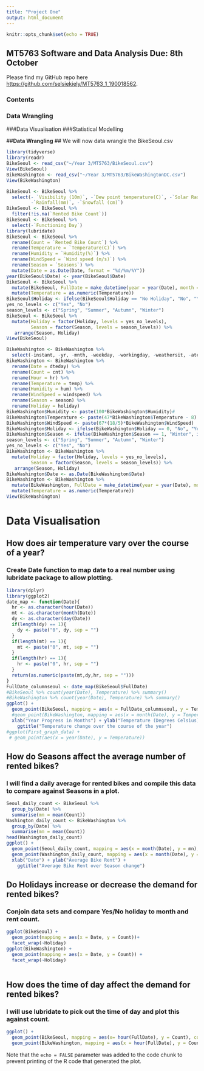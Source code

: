 ```yaml
---
title: "Project One"
output: html_document
---
```


```r
knitr::opts_chunk$set(echo = TRUE)
```

## MT5763 Software and Data Analysis **Due: 8th October**

Please find my GitHub repo here <https://github.com/selsiekiely/MT5763_1_190018562>.

### **Contents**
### Data Wrangling
###Data Visualisation
###Statistical Modelling

##**Data Wrangling**
## We will now data wrangle the BikeSeoul.csv

```r
library(tidyverse)
library(readr)
BikeSeoul <- read_csv("~/Year 3/MT5763/BikeSeoul.csv")
View(BikeSeoul)
BikeWashington <- read_csv("~/Year 3/MT5763/BikeWashingtonDC.csv")
View(BikeWashington)
```

```r
BikeSeoul <- BikeSeoul %>%
  select(- `Visibility (10m)`, -`Dew point temperature(C)`, -`Solar Radiation (MJ/m2)`, 
         -`Rainfall(mm)`, -`Snowfall (cm)`)
BikeSeoul <- BikeSeoul %>%  
  filter(!is.na(`Rented Bike Count`))
BikeSeoul <- BikeSeoul %>% 
  select(-`Functioning Day`)
library(lubridate)
BikeSeoul <- BikeSeoul %>%
  rename(Count = `Rented Bike Count`) %>%
  rename(Temperature = `Temperature(C)`) %>%
  rename(Humidity = `Humidity(%)`) %>%
  rename(WindSpeed = `Wind speed (m/s)`) %>%
  rename(Season = `Seasons`) %>%
  mutate(Date = as.Date(Date, format = "%d/%m/%Y"))
year(BikeSeoul$Date) <- year(BikeSeoul$Date)
BikeSeoul <- BikeSeoul %>%
  mutate(BikeSeoul, FullDate = make_datetime(year = year(Date), month = month(Date), day = mday(Date), Hour)) %>%
  mutate(Temperature = as.numeric(Temperature))
BikeSeoul$Holiday <- ifelse(BikeSeoul$Holiday == "No Holiday", "No", "Yes")
yes_no_levels <- c("Yes", "No")
season_levels <- c("Spring", "Summer", "Autumn", "Winter")
BikeSeoul <- BikeSeoul %>%
  mutate(Holiday = factor(Holiday, levels = yes_no_levels),
         Season = factor(Season, levels = season_levels)) %>%
   arrange(Season, Holiday)
View(BikeSeoul)
```

```r
BikeWashington <- BikeWashington %>%
  select(-instant, -yr, -mnth, -weekday, -workingday, -weathersit, -atemp, -casual, -registered)
BikeWashington <- BikeWashington %>%
  rename(Date = dteday) %>%
  rename(Count = cnt) %>%
  rename(Hour = hr) %>%
  rename(Temperature = temp) %>%
  rename(Humidity = hum) %>%
  rename(WindSpeed = windspeed) %>%
  rename(Season = season) %>%
  rename(Holiday = holiday)
BikeWashington$Humidity <- paste(100*BikeWashington$Humidity)#
BikeWashington$Temperature <- paste(47*BikeWashington$Temperature - 8)
BikeWashington$WindSpeed <- paste(67*(18/5)*BikeWashington$WindSpeed)
BikeWashington$Holiday <- ifelse(BikeWashington$Holiday == 0, "No", "Yes")
BikeWashington$Season <- ifelse(BikeWashington$Season == 1, "Winter", ifelse(BikeWashington$Season == 2, "Spring", ifelse(BikeWashington$Season == 3, "Summer", "Autumn")))
season_levels <- c("Spring", "Summer", "Autumn", "Winter")
yes_no_levels <- c("Yes", "No")
BikeWashington <- BikeWashington %>%
  mutate(Holiday = factor(Holiday, levels = yes_no_levels),
         Season = factor(Season, levels = season_levels)) %>%
   arrange(Season, Holiday)
BikeWashington$Date <- as.Date(BikeWashington$Date)
BikeWashington <- BikeWashington %>%
  mutate(BikeWashington, FullDate = make_datetime(year = year(Date), month = month(Date), day = mday(Date), Hour)) %>% 
  mutate(Temperature = as.numeric(Temperature))
View(BikeWashington)
```
# **Data Visualisation**
## How does air temperature vary over the course of a year?
### Create Date function to map date to a real number using lubridate package to allow plotting.

```r
library(dplyr)
library(ggplot2)
date_map <- function(Date){
  hr <- as.character(hour(Date))
  mt <- as.character(month(Date))
  dy <- as.character(day(Date))
  if(length(dy) == 1){
    dy <- paste("0", dy, sep = "")
  }
  if(length(mt) == 1){
    mt <- paste("0", mt, sep = "")
  }
  if(length(hr) == 1){
    hr <- paste("0", hr, sep = "")
  }
  return(as.numeric(paste(mt,dy,hr, sep = "")))
}
FullDate_columnseoul <- date_map(BikeSeoul$FullDate)
#BikeSeoul %>% count(year(Date), Temperature) %>% summary()
#BikeWashington %>% count(year(Date), Temperature) %>% summary()
ggplot() + 
  geom_point(BikeSeoul, mapping = aes(x = FullDate_columnseoul, y = Temperature), color='green')# + 
  #geom_point(BikeWashington, mapping = aes(x = month(Date), y = Temperature), color='red') +
  xlab("Year Progress in Months") + ylab("Temperature (Degrees Celsius)") +
    ggtitle("Temperature change over the course of the year")
#ggplot(First_graph_data) +
 # geom_point(aes(x = year(Date), y = Temperature))
```
## How do Seasons affect the average number of rented bikes?
### I will find a daily average for rented bikes and compile this data to compare against Seasons in a plot.
```r
Seoul_daily_count <- BikeSeoul %>%
  group_by(Date) %>%
  summarise(mn = mean(Count))
Washington_daily_count <- BikeWashington %>%
  group_by(Date) %>%
  summarise(mn = mean(Count))
head(Washington_daily_count)
ggplot() +
  geom_point(Seoul_daily_count, mapping = aes(x = month(Date), y = mn), color='blue') +
  geom_point(Washington_daily_count, mapping = aes(x = month(Date), y = mn), color='red') +
  xlab("Date") + ylab("Average Bike Rent") +
    ggtitle("Average Bike Rent over Season change")
```
## Do Holidays increase or decrease the demand for rented bikes?
### Conjoin data sets and compare Yes/No holiday to month and rent count.

```r
ggplot(BikeSeoul) +
  geom_point(mapping = aes(x = Date, y = Count))+
  facet_wrap(~Holiday)
ggplot(BikeWashington) +
  geom_point(mapping = aes(x = Date, y = Count)) +
  facet_wrap(~Holiday)
  
```
## How does the time of day affect the demand for rented bikes?
### I will use lubridate to pick out the time of day and plot this against count.

```r
ggplot() +
  geom_point(BikeSeoul, mapping = aes(x= hour(FullDate), y = Count), color = 'green') +
  geom_point(BikeWashington, mapping = aes(x = hour(FullDate), y = Count), color = 'red')
```


Note that the `echo = FALSE` parameter was added to the code chunk to prevent printing of the R code that generated the plot.

